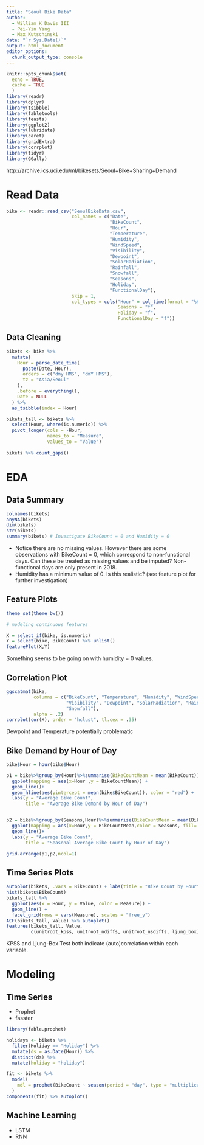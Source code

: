 ```yaml
---
title: "Seoul Bike Data"
author: 
  - William K Davis III
  - Pei-Yin Yang
  - Max Kutschinski
date: "`r Sys.Date()`"
output: html_document
editor_options: 
  chunk_output_type: console
---
```


```r
knitr::opts_chunk$set(
  echo = TRUE,
  cache = TRUE
  )
library(readr)
library(dplyr)
library(tsibble)
library(fabletools)
library(feasts)
library(ggplot2)
library(lubridate)
library(caret)
library(gridExtra)
library(corrplot)
library(tidyr)
library(GGally)
```

http://archive.ics.uci.edu/ml/bikesets/Seoul+Bike+Sharing+Demand

# Read Data

```r
bike <- readr::read_csv("SeoulBikeData.csv",
                        col_names = c("Date",
                                      "BikeCount",
                                      "Hour",
                                      "Temperature",
                                      "Humidity",
                                      "WindSpeed",
                                      "Visibility",
                                      "Dewpoint",
                                      "SolarRadiation",
                                      "Rainfall",
                                      "Snowfall",
                                      "Seasons",
                                      "Holiday",
                                      "FunctionalDay"),
                        skip = 1,
                        col_types = cols("Hour" = col_time(format = "%H"),
                                         Seasons = "f", 
                                         Holiday = "f",
                                         FunctionalDay = "f"))
```

## Data Cleaning

```r
bikets <- bike %>%
  mutate(
    Hour = parse_date_time(
      paste(Date, Hour),
      orders = c("dmy HMS", "dmY HMS"),
      tz = "Asia/Seoul"
    ),
    .before = everything(),
    Date = NULL
  ) %>%
  as_tsibble(index = Hour)

bikets_tall <- bikets %>%
  select(Hour, where(is.numeric)) %>%
  pivot_longer(cols = -Hour,
               names_to = "Measure",
               values_to = "Value")
  
bikets %>% count_gaps()
```

# EDA

## Data Summary

```r
colnames(bikets)
anyNA(bikets)
dim(bikets)
str(bikets)
summary(bikets) # Investigate BikeCount = 0 and Humidity = 0
```

- Notice there are no missing values. However there are some observations with BikeCount = 0, which correspond to non-functional days. Can these be treated as missing values and be imputed? Non-functional days are only present in 2018. 
- Humidity has a minimum value of 0. Is this realistic? (see feature plot for further investigation)


## Feature Plots

```r
theme_set(theme_bw())

# modeling continuous features

X = select_if(bike, is.numeric)
Y = select(bike, BikeCount) %>% unlist()
featurePlot(X,Y)
```

Something seems to be going on with humidity = 0 values.

\newpage

## Correlation Plot

```r
ggscatmat(bike, 
          columns = c("BikeCount", "Temperature", "Humidity", "WindSpeed", 
                      "Visibility", "Dewpoint", "SolarRadiation", "Rainfall", 
                      "Snowfall"), 
          alpha = .2)
corrplot(cor(X), order = "hclust", tl.cex = .35)
```

Dewpoint and Temperature potentially problematic

\newpage

## Bike Demand by Hour of Day

```r
bike$Hour = hour(bike$Hour)

p1 = bike%>%group_by(Hour)%>%summarise(BikeCountMean = mean(BikeCount))%>%data.frame()%>%
  ggplot(mapping = aes(x=Hour ,y = BikeCountMean)) +
  geom_line()+
  geom_hline(aes(yintercept = mean(bike$BikeCount)), color = "red") +
  labs(y = "Average Bike Count",
       title = "Average Bike Demand by Hour of Day")


p2 = bike%>%group_by(Seasons,Hour)%>%summarise(BikeCountMean = mean(BikeCount))%>%data.frame()%>%
  ggplot(mapping = aes(x=Hour,y = BikeCountMean,color = Seasons, fill= Seasons)) +
  geom_line()+
  labs(y = "Average Bike Count",
       title = "Seasonal Average Bike Count by Hour of Day")

grid.arrange(p1,p2,ncol=1)

```


## Time Series Plots

```r
autoplot(bikets, .vars = BikeCount) + labs(title = "Bike Count by Hour")
hist(bikets$BikeCount)
bikets_tall %>%
  ggplot(aes(x = Hour, y = Value, color = Measure)) +
  geom_line() +
  facet_grid(rows = vars(Measure), scales = "free_y")
ACF(bikets_tall, Value) %>% autoplot()
features(bikets_tall, Value, 
         c(unitroot_kpss, unitroot_ndiffs, unitroot_nsdiffs, ljung_box))
```

KPSS and Ljung-Box Test both indicate (auto)correlation within each
variable.

# Modeling

## Time Series

* Prophet
* fasster


```r
library(fable.prophet)

holidays <- bikets %>% 
  filter(Holiday == "Holiday") %>%
  mutate(ds = as.Date(Hour)) %>%
  distinct(ds) %>% 
  mutate(holiday = "holiday")

fit <- bikets %>%
  model(
    mdl = prophet(BikeCount ~ season(period = "day", type = "multiplicative") + season(period = "week", type = "multiplicative") + holiday(holidays = holidays)),
  )
components(fit) %>% autoplot()

```

## Machine Learning

* LSTM
* RNN

